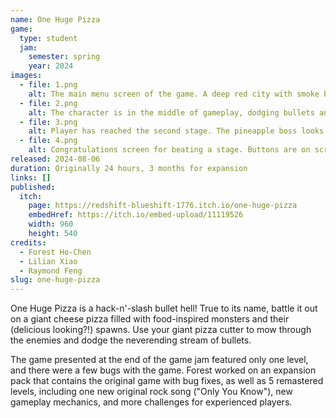 ```yaml
---
name: One Huge Pizza
game:
  type: student
  jam:
    semester: spring
    year: 2024
images:
  - file: 1.png
    alt: The main menu screen of the game. A deep red city with smoke billowing out is depicted.
  - file: 2.png
    alt: The character is in the middle of gameplay, dodging bullets and attacking the pineapple monster boss.
  - file: 3.png
    alt: Player has reached the second stage. The pineapple boss looks even more grotesque, there's mozzarella on the pizza now, and small pepperoni creatures are swarming the character.
  - file: 4.png
    alt: Congratulations screen for beating a stage. Buttons are on screen to replay the level, proceed to the next stage, or to go to the main menu.
released: 2024-08-06
duration: Originally 24 hours, 3 months for expansion
links: []
published:
  itch:
    page: https://redshift-blueshift-1776.itch.io/one-huge-pizza
    embedHref: https://itch.io/embed-upload/11119526
    width: 960
    height: 540
credits:
  - Forest Ho-Chen
  - Lilian Xiao
  - Raymond Feng
slug: one-huge-pizza
---
```


One Huge Pizza is a hack-n'-slash bullet hell! True to its name, battle it out on a giant cheese pizza filled with food-inspired monsters and their (delicious looking?!) spawns. Use your giant pizza cutter to mow through the enemies and dodge the neverending stream of bullets.

The game presented at the end of the game jam featured only one level, and there were a few bugs with the game. Forest worked on an expansion pack that contains the original game with bug fixes, as well as 5 remastered levels, including one new original rock song ("Only You Know"), new gameplay mechanics, and more challenges for experienced players.
